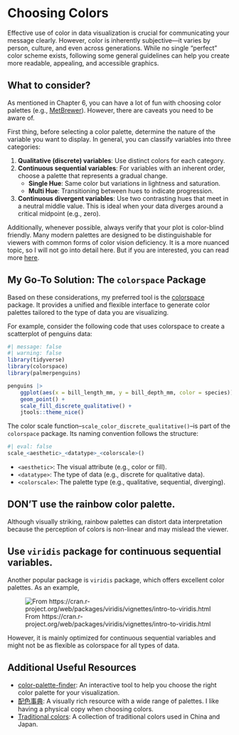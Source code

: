 # Choosing Colors

Effective use of color in data visualization is crucial for communicating your message clearly. However, color is inherently subjective—it varies by person, culture, and even across generations. While no single “perfect” color scheme exists, following some general guidelines can help you create more readable, appealing, and accessible graphics.

## What to consider?

As mentioned in Chapter 6, you can have a lot of fun with choosing color palettes (e.g., [MetBrewer](https://github.com/BlakeRMills/MetBrewer)). However, there are caveats you need to be aware of.

First thing, before selecting a color palette, determine the nature of the variable you want to display. In general, you can classify variables into three categories:

1. **Qualitative (discrete) variables**: Use distinct colors for each category.
2. **Continuous sequential variables**: For variables with an inherent order, choose a palette that represents a gradual change.
   - **Single Hue**: Same color but variations in lightness and saturation.
   - **Multi Hue**: Transitioning between hues to indicate progression.
3. **Continuous divergent variables**: Use two contrasting hues that meet in a neutral middle value. This is ideal when your data diverges around a critical midpoint (e.g., zero).

Additionally, whenever possible, always verify that your plot is color-blind friendly. Many modern palettes are designed to be distinguishable for viewers with common forms of color vision deficiency. It is a more nuanced topic, so I will not go into detail here. But if you are interested, you can read more [here](https://markusmeister.com/2021/07/26/figure-design-for-colorblind-readers-is-outdated/). 

## My Go-To Solution: The `colorspace` Package

Based on these considerations, my preferred tool is the [colorspace](https://colorspace.r-forge.r-project.org/index.html) package. It provides a unified and flexible interface to generate color palettes tailored to the type of data you are visualizing.


For example, consider the following code that uses colorspace to create a scatterplot of penguins data:

```r
#| message: false
#| warning: false
library(tidyverse)
library(colorspace)
library(palmerpenguins)

penguins |>
    ggplot(aes(x = bill_length_mm, y = bill_depth_mm, color = species)) +
    geom_point() +
    scale_fill_discrete_qualitative() +
    jtools::theme_nice()
```

The color scale function--`scale_color_discrete_qualitative()`--is part of the `colorspace` package. Its naming convention follows the structure:

```r
#| eval: false
scale_<aesthetic>_<datatype>_<colorscale>()
```

- `<aesthetic>`: The visual attribute (e.g., color or fill).
- `<datatype>`: The type of data (e.g., discrete for qualitative data).
- `<colorscale>`: The palette type (e.g., qualitative, sequential, diverging).

::: {.callout-tip collapse="true"}
## DON'T use the rainbow color palette.

Although visually striking, rainbow palettes can distort data interpretation because the perception of colors is non-linear and may mislead the viewer.
:::

::: {.callout-tip collapse="true"}
## Use `viridis` package for continuous sequential variables.

Another popular package is `viridis` package, which offers excellent color palettes. As an example, 

![From https://cran.r-project.org/web/packages/viridis/vignettes/intro-to-viridis.html](img/viridis_example.png)

However, it is mainly optimized for continuous sequential variables and might not be as flexible as colorspace for all types of data.
:::

## Additional Useful Resources

- [color-palette-finder](https://r-graph-gallery.com/color-palette-finder): An interactive tool to help you choose the right color palette for your visualization.
- [配色事典](https://moom.cat/tw/item/a-dictionary-of-color-combinations-2-volume-set): A visually rich resource with a wide range of palettes. I like having a physical copy when choosing colors.
- [Traditional colors](https://color-term.com/): A collection of traditional colors used in China and Japan.

